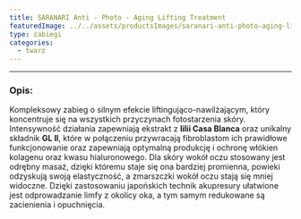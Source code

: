 ```yaml
---
title: SARANARI Anti - Photo - Aging Lifting Treatment
featuredImage: ../../assets/productsImages/saranari-anti-photo-aging-lifting-treatment.png
type: zabiegi
categories:
  - twarz
---
```



<Saranari />

---

<h3>Opis:</h3>

Kompleksowy zabieg o silnym efekcie liftingująco-nawilżającym, który koncentruje się na wszystkich przyczynach fotostarzenia skóry. Intensywność działania zapewniają ekstrakt z **lilii Casa Blanca** oraz unikalny składnik **GL II**, które w połączeniu przywracają fibroblastom ich prawidłowe funkcjonowanie oraz zapewniają optymalną produkcję i ochronę włókien kolagenu oraz kwasu hialuronowego.
Dla skóry wokół oczu stosowany jest odrębny masaż, dzięki któremu staje się ona bardziej promienna, powieki odzyskują swoją elastyczność, a zmarszczki wokół oczu stają się mniej widoczne. Dzięki zastosowaniu japońskich technik akupresury ułatwione jest odprowadzanie limfy z okolicy oka, a tym samym redukowane są zacienienia i opuchnięcia.
